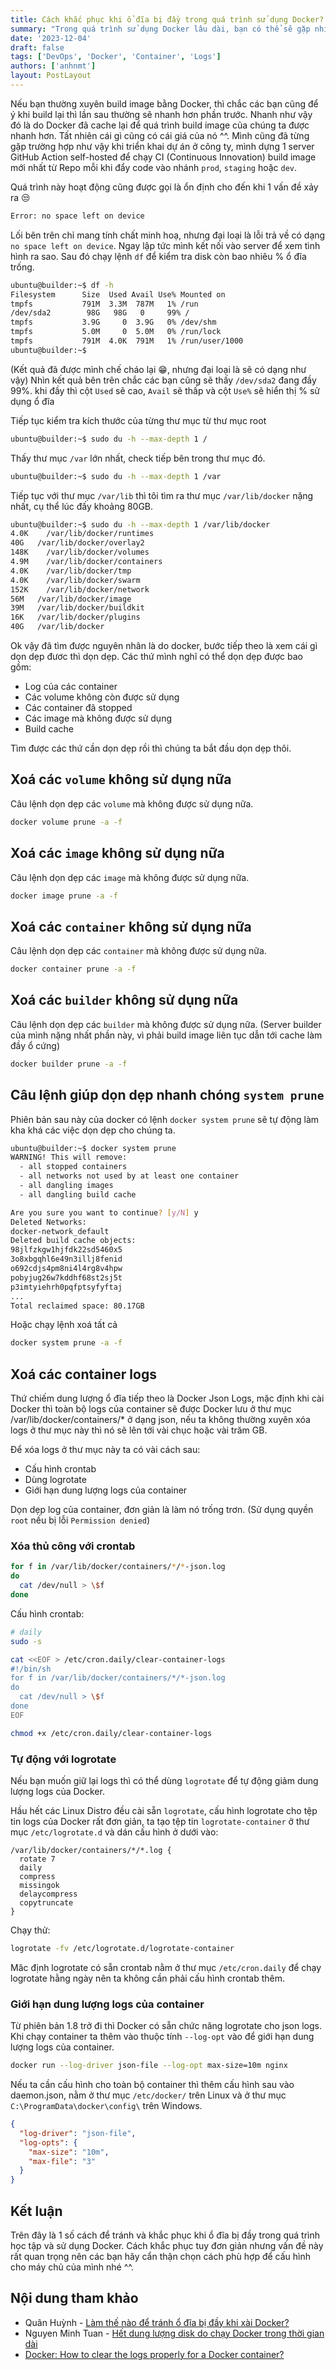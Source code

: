 ```yaml
---
title: Cách khắc phục khi ổ đĩa bị đầy trong quá trình sử dụng Docker?
summary: "Trong quá trình sử dụng Docker lâu dài, bạn có thể sẽ gặp nhiều tình huống khiến ổ đĩa bị đầy khi sử dụng. Hãy theo dõi bài viết để biết cách khắc phục vấn đề này cùng mình nhé ^^"
date: '2023-12-04'
draft: false
tags: ['DevOps', 'Docker', 'Container', 'Logs']
authors: ['anhnmt']
layout: PostLayout
---
```


<TOCInline toc={props.toc} asDisclosure />

Nếu bạn thường xuyên build image bằng Docker, thì chắc các bạn cũng để ý khi build lại thì lần sau thường sẽ nhanh hơn phần trước. Nhanh như vậy đó là do Docker đã cache lại để quá trình build image của chúng ta được nhanh hơn.
Tất nhiên cái gì cũng có cái giá của nó ^^. Mình cũng đã từng gặp trường hợp như vậy khi triển khai dự án ở công ty, mình dựng 1 server GitHub Action self-hosted để chạy CI (Continuous Innovation) build image mới nhất từ Repo mỗi khi đẩy code vào nhánh `prod`, `staging` hoặc `dev`.

Quá trình này hoạt động cũng được gọi là ổn định cho đến khi 1 vấn đề xảy ra 😒

```bash
Error: no space left on device
```

Lối bên trên chỉ mang tính chất minh hoạ, nhưng đại loại là lỗi trả về có dạng `no space left on device`.
Ngay lập tức mình kết nối vào server để xem tình hình ra sao. Sau đó chạy lệnh `df` để kiểm tra disk còn bao nhiêu % ổ đĩa trống.

```bash
ubuntu@builder:~$ df -h
Filesystem      Size  Used Avail Use% Mounted on
tmpfs           791M  3.3M  787M   1% /run
/dev/sda2        98G   98G   0     99% /
tmpfs           3.9G     0  3.9G   0% /dev/shm
tmpfs           5.0M     0  5.0M   0% /run/lock
tmpfs           791M  4.0K  791M   1% /run/user/1000
ubuntu@builder:~$     
```

(Kết quả đã được mình chế cháo lại 😁, nhưng đại loại là sẽ có dạng như vậy)
Nhìn kết quả bên trên chắc các bạn cũng sẽ thấy `/dev/sda2` đang đầy 99%. khi đầy thì cột `Used` sẽ cao, `Avail` sẽ thấp và cột `Use%` sẽ hiển thị % sử dụng ổ đĩa

Tiếp tục kiểm tra kích thước của từng thư mục từ thư mục root

```bash
ubuntu@builder:~$ sudo du -h --max-depth 1 /
```

Thấy thư mục `/var` lớn nhất, check tiếp bên trong thư mục đó.

```bash
ubuntu@builder:~$ sudo du -h --max-depth 1 /var
```

Tiếp tục với thư mục `/var/lib` thì tôi tìm ra thư mục `/var/lib/docker` nặng nhất, cụ thể lúc đấy khoảng 80GB.

```bash
ubuntu@builder:~$ sudo du -h --max-depth 1 /var/lib/docker
4.0K	/var/lib/docker/runtimes
40G   /var/lib/docker/overlay2
148K	/var/lib/docker/volumes
4.9M	/var/lib/docker/containers
4.0K	/var/lib/docker/tmp
4.0K	/var/lib/docker/swarm
152K	/var/lib/docker/network
56M	  /var/lib/docker/image
39M	  /var/lib/docker/buildkit
16K	  /var/lib/docker/plugins
40G	  /var/lib/docker
```

Ok vậy đã tìm được nguyên nhân là do docker, bước tiếp theo là xem cái gì dọn dẹp đươc thì dọn dẹp. Các thứ mình nghĩ có thể dọn dẹp được bao gồm:
- Log của các container
- Các volume không còn được sử dụng
- Các container đã stopped
- Các image mà không được sử dụng
- Build cache

Tìm được các thứ cần dọn dẹp rồi thì chúng ta bắt đầu dọn dẹp thôi.

## Xoá các `volume` không sử dụng nữa

Câu lệnh dọn dẹp các `volume` mà không được sử dụng nữa.
```bash
docker volume prune -a -f
```

## Xoá các `image` không sử dụng nữa

Câu lệnh dọn dẹp các `image` mà không được sử dụng nữa.
```bash
docker image prune -a -f
```

## Xoá các `container` không sử dụng nữa

Câu lệnh dọn dẹp các `container` mà không được sử dụng nữa.
```bash
docker container prune -a -f
```

## Xoá các `builder` không sử dụng nữa

Câu lệnh dọn dẹp các `builder` mà không được sử dụng nữa.
(Server builder của mình nặng nhất phần này, vì phải build image liên tục dẫn tới cache làm đầy ổ cứng)

```bash
docker builder prune -a -f
```

## Câu lệnh giúp dọn dẹp nhanh chóng `system prune`

Phiên bản sau này của docker có lệnh `docker system prune` sẽ tự động làm kha khá các việc dọn dẹp cho chúng ta.

```bash
ubuntu@builder:~$ docker system prune
WARNING! This will remove:
  - all stopped containers
  - all networks not used by at least one container
  - all dangling images
  - all dangling build cache

Are you sure you want to continue? [y/N] y
Deleted Networks:
docker-network_default
Deleted build cache objects:
98jlfzkgw1hjfdk22sd5460x5
3o8xbgqhl6e49n3illj8fenid
o692cdjs4pm8ni4l4rg8v4hpw
pobyjug26w7kddhf68st2sj5t
p3imtyiehrh0pqfptsyfyftaj
...
Total reclaimed space: 80.17GB
```

Hoặc chạy lệnh xoá tất cả

```bash
docker system prune -a -f
```

## Xoá các container logs

Thứ chiếm dung lượng ổ đĩa tiếp theo là Docker Json Logs, mặc định khi cài Docker thì toàn bộ logs của container sẽ được Docker lưu ở thư mục /var/lib/docker/containers/* ở dạng json, nếu ta không thường xuyên xóa logs ở thư mục này thì nó sẽ lên tới vài chục hoặc vài trăm GB.

Để xóa logs ở thư mục này ta có vài cách sau:
- Cấu hình crontab
- Dùng logrotate
- Giới hạn dung lượng logs của container

Dọn dẹp log của container, đơn giản là làm nó trống trơn. (Sử dụng quyền `root` nếu bị lỗi `Permission denied`)

### Xóa thủ công với crontab

```bash
for f in /var/lib/docker/containers/*/*-json.log
do
  cat /dev/null > \$f
done
```

Cấu hình crontab:

```bash
# daily
sudo -s

cat <<EOF > /etc/cron.daily/clear-container-logs
#!/bin/sh
for f in /var/lib/docker/containers/*/*-json.log
do
  cat /dev/null > \$f
done
EOF

chmod +x /etc/cron.daily/clear-container-logs
```

### Tự động với logrotate

Nếu bạn muốn giữ lại logs thì có thể dùng `logrotate` để tự động giảm dung lượng logs của Docker.

Hầu hết các Linux Distro đều cài sẵn `logrotate`, cấu hình logrotate cho tệp tin logs của Docker rất đơn giản, ta tạo tệp tin `logrotate-container` ở thư mục `/etc/logrotate.d` và dán cấu hình ở dưới vào:

```bash:logrotate-container
/var/lib/docker/containers/*/*.log {
  rotate 7
  daily
  compress
  missingok
  delaycompress
  copytruncate
}
```

Chạy thử:

```bash
logrotate -fv /etc/logrotate.d/logrotate-container
```

Măc định logrotate có sẵn crontab nằm ở thư mục `/etc/cron.daily` để chạy logrotate hằng ngày nên ta không cần phải cấu hình crontab thêm.

### Giới hạn dung lượng logs của container

Từ phiên bản 1.8 trở đi thì Docker có sẵn chức năng logrotate cho json logs. Khi chạy container ta thêm vào thuộc tính `--log-opt` vào để giới hạn dung lượng logs của container.

```bash
docker run --log-driver json-file --log-opt max-size=10m nginx
```

Nếu ta cần cấu hình cho toàn bộ container thì thêm cấu hình sau vào daemon.json, nằm ở thư mục `/etc/docker/` trên Linux và ở thư mục `C:\ProgramData\docker\config\` trên Windows.

```json:daemon.json
{
  "log-driver": "json-file",
  "log-opts": {
    "max-size": "10m",
    "max-file": "3"
  }
}
```

## Kết luận

Trên đây là 1 số cách để tránh và khắc phục khi ổ đĩa bị đầy trong quá trình học tập và sử dụng Docker. Cách khắc phục tuy đơn giản nhưng vấn đề này rất quan trọng nên các bạn hãy cẩn thận chọn cách phù hợp để cấu hình cho máy chủ của mình nhé ^^.

## Nội dung tham khảo
- Quân Huỳnh - [Làm thế nào để tránh ổ đĩa bị đầy khi xài Docker?](https://devopsvn.tech/devops/lam-the-nao-de-tranh-o-dia-bi-day-khi-xai-docker)
- Nguyen Minh Tuan - [Hết dung lượng disk do chạy Docker trong thời gian dài](https://viblo.asia/p/het-dung-luong-disk-do-chay-docker-trong-thoi-gian-dai-oK9Vyze94QR)
- [Docker: How to clear the logs properly for a Docker container?](https://stackoverflow.com/questions/42510002/docker-how-to-clear-the-logs-properly-for-a-docker-container)
